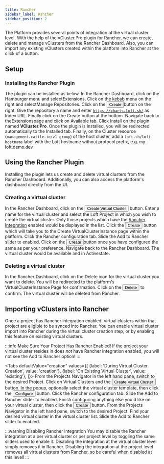 ```yaml
---
title: Rancher
sidebar_label: Rancher
sidebar_position: 2
---
```



The Platform provides several points of integration at the virtual cluster level. With the help of the vCluster.Pro plugin for Rancher, we can create, delete and manage vClusters from the Rancher Dashboard. Also, you can import any existing vClusters created within the platform into Rancher at the click of a button.

## Setup

### Installing the Rancher Plugin

The plugin can be installed as below.
<Flow id="install-rancher-plugin">
  <Step>
    In the Rancher Dashboard, click on the Hamburger menu and select<Label>Extensions</Label>.
  </Step>
  <Step>
    Click on the kebab menu on the right and select<Label>Manage Repositories</Label>.
  </Step>
  <Step>
    Click on the <Button>Create</Button>button on the right. Give the repository a name and enter <code>https://charts.loft.sh/</code> as Index URL. Finally click on the Create button at the bottom.
  </Step>
  <Step>
    Navigate back to the<Label>Extensions</Label>page and click on Available tab. Click Install on the plugin named <b>VCluster.Pro</b>.
  </Step>
  <Step>
    Once the plugin is installed, you will be redirected automatically to the Installed tab.
  </Step>
  <Step>
    Finally, on the Cluster resource (<code>management.cattle.io/v1 group</code>) of the host cluster, add a <code>loft.sh/loft-hostname</code> label with the Loft hostname without protocol prefix, e.g. my-loft.demo.dev
  </Step>
</Flow>

## Using the Rancher Plugin
Installing the plugin lets us create and delete virtual clusters from the Rancher Dashboard. Additionally, you can also access the platform's dashboard directly from the UI.

### Creating a virtual cluster
<Flow id="rancher-plugin-create-vcluster">
  <Step>
    In the Rancher Dashboard, click on the <Button>Create Virtual Cluster</Button> button.
  </Step>
  <Step>
    Enter a name for the virtual cluster and select the Loft Project in which you wish to create the virtual cluster. Only those projects which have the <a href="../projects/integrations/rancher/#project-based-rancher-integration">Rancher Integration</a> enabled would be displayed in the list.
  </Step>
  <Step>
    Click the <Button>Create</Button> button which will take you to the <Label>Create VirtualClusterInstance</Label> page within the platform.
  </Step>
  <Step>
    Click the <Label>Rancher</Label> configuration tab.
  </Step>
  <Step>
    Slide the <Label>Add to Rancher</Label> slider to enabled.
  </Step>
  <Step>
    Click on the <Button>Create</Button>button once you have configured the same as per your preference.
  </Step>
  <Step>
    Navigate back to the Rancher Dashboard. The virtual cluster would be available and in <Label>Active</Label>state.
  </Step>
</Flow>

### Deleting a virtual cluster
<Flow id="rancher-plugin-delete-vcluster">
  <Step>
    In the Rancher Dashboard, click on the Delete icon for the virtual cluster you want to delete.
  </Step>
  <Step>
    You will be redirected to the platform's VirtualClusterInstance Page for confirmation.
  </Step>
  <Step>
    Click on the <Button>Delete</Button> to confirm. The virtual cluster will be deleted from Rancher.
  </Step>
</Flow>

## Importing vClusters into Rancher
Once a project has Rancher integration enabled, virtual clusters within that project are eligible to be
synced into Rancher. You can enable virtual cluster import into Rancher during the virtual cluster creation step, or by enabling this feature on existing
virtual clusters.

:::info Make Sure Your Project Has Rancher Enabled!
If the project your virtual cluster resides in does *not* have Rancher integration enabled, you
will not see the Add to Rancher option! 
:::

<Tabs
    defaultValue="creation"
    values={[
        {label: 'During Virtual Cluster Creation', value: 'creation'},
        {label: 'On Existing Virtual Cluster', value: 'existing'},
    ]}>
    <TabItem value="creation">
        <Flow id="enable-rancher-import-creation">
            <Step>
                From the Projects Navigator in the left hand pane, switch to the desired Project.
            </Step>
            <Step>
                Click on Virtual Clusters and the <Button>Create Virtual Cluster</Button> button.
            </Step>
            <Step>
                In the popup, optionally select the virtual cluster template, then click the
                <Button>Configure</Button> button.
            </Step>
            <Step>
                Click the <Label>Rancher</Label> configuration tab.
            </Step>
            <Step>
                Slide the <Label>Add to Rancher</Label> slider to enabled.
            </Step>
            <Step>
                Finish configuring anything else you'd like on your virtual cluster, then click the
                <Button>Create</Button> button.
            </Step>
        </Flow>
    </TabItem>
    <TabItem value="existing">
        <Flow id="enable-rancher-import-existing">
            <Step>
                From the Projects Navigator in the left hand pane, switch to the desired Project.
            </Step>
            <Step>
                Find your desired virtual cluster in the virtual cluster list. Slide the
                <Label>Add to Rancher</Label> slider to enabled.
            </Step>
        </Flow>
    </TabItem>
</Tabs>

:::warning Disabling Rancher Integration
You may disable the Rancher integration at a per virtual cluster or per project level by toggling the same sliders
used to enable it. Disabling the integration at the virtual cluster level simply removes it in Rancher.
Disabling the integration at the project level removes all virtual clusters from Rancher, so be careful
when disabled at this level!
:::
